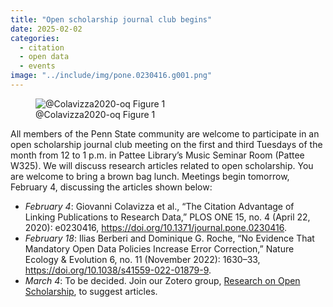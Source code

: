 ```yaml
---
title: "Open scholarship journal club begins"
date: 2025-02-02
categories:
  - citation
  - open data
  - events
image: "../include/img/pone.0230416.g001.png"
---
```


![@Colavizza2020-oq Figure 1](../include/img/pone.0230416.g001.png)

All members of the Penn State community are welcome to participate in an open scholarship journal club meeting on the first and third Tuesdays of the month from 12 to 1 p.m. in Pattee Library's Music Seminar Room (Pattee W325). We will discuss research articles related to open scholarship. You are welcome to bring a brown bag lunch. Meetings begin tomorrow, February 4, discussing the articles shown below:

- *February 4*: Giovanni Colavizza et al., “The Citation Advantage of Linking Publications to Research Data,” PLOS ONE 15, no. 4 (April 22, 2020): e0230416, <https://doi.org/10.1371/journal.pone.0230416>.
- *February 18*: Ilias Berberi and Dominique G. Roche, “No Evidence That Mandatory Open Data Policies Increase Error Correction,” Nature Ecology & Evolution 6, no. 11 (November 2022): 1630–33, <https://doi.org/10.1038/s41559-022-01879-9>.
- *March 4*: To be decided. Join our Zotero group, [Research on Open Scholarship](https://www.zotero.org/groups/5819247/research_about_open_scholarship), to suggest articles.
